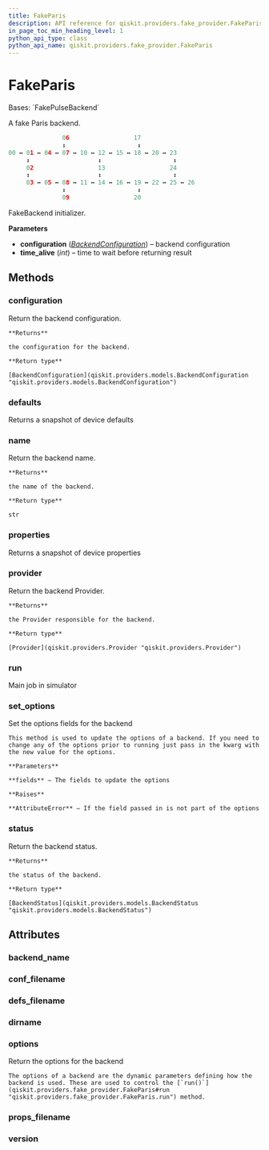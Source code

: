 ```yaml
---
title: FakeParis
description: API reference for qiskit.providers.fake_provider.FakeParis
in_page_toc_min_heading_level: 1
python_api_type: class
python_api_name: qiskit.providers.fake_provider.FakeParis
---
```


# FakeParis

<Class id="qiskit.providers.fake_provider.FakeParis" github="https://github.com/qiskit/qiskit/tree/stable/0.24/qiskit/providers/fake_provider/backends/paris/fake_paris.py" signature="FakeParis">
  Bases: `FakePulseBackend`

  A fake Paris backend.

  ```python
                 06                  17
                 ↕                    ↕
  00 ↔ 01 ↔ 04 ↔ 07 ↔ 10 ↔ 12 ↔ 15 ↔ 18 ↔ 20 ↔ 23
       ↕                   ↕                    ↕
       02                  13                  24
       ↕                   ↕                    ↕
       03 ↔ 05 ↔ 08 ↔ 11 ↔ 14 ↔ 16 ↔ 19 ↔ 22 ↔ 25 ↔ 26
                 ↕                    ↕
                 09                  20
  ```

  FakeBackend initializer.

  **Parameters**

  *   **configuration** ([*BackendConfiguration*](qiskit.providers.models.BackendConfiguration "qiskit.providers.models.BackendConfiguration")) – backend configuration
  *   **time\_alive** (*int*) – time to wait before returning result

  ## Methods

  <span id="qiskit-providers-fake-provider-fakeparis-configuration" />

  ### configuration

  <Function id="qiskit.providers.fake_provider.FakeParis.configuration" signature="FakeParis.configuration()">
    Return the backend configuration.

    **Returns**

    the configuration for the backend.

    **Return type**

    [BackendConfiguration](qiskit.providers.models.BackendConfiguration "qiskit.providers.models.BackendConfiguration")
  </Function>

  <span id="qiskit-providers-fake-provider-fakeparis-defaults" />

  ### defaults

  <Function id="qiskit.providers.fake_provider.FakeParis.defaults" signature="FakeParis.defaults()">
    Returns a snapshot of device defaults
  </Function>

  <span id="qiskit-providers-fake-provider-fakeparis-name" />

  ### name

  <Function id="qiskit.providers.fake_provider.FakeParis.name" signature="FakeParis.name()">
    Return the backend name.

    **Returns**

    the name of the backend.

    **Return type**

    str
  </Function>

  <span id="qiskit-providers-fake-provider-fakeparis-properties" />

  ### properties

  <Function id="qiskit.providers.fake_provider.FakeParis.properties" signature="FakeParis.properties()">
    Returns a snapshot of device properties
  </Function>

  <span id="qiskit-providers-fake-provider-fakeparis-provider" />

  ### provider

  <Function id="qiskit.providers.fake_provider.FakeParis.provider" signature="FakeParis.provider()">
    Return the backend Provider.

    **Returns**

    the Provider responsible for the backend.

    **Return type**

    [Provider](qiskit.providers.Provider "qiskit.providers.Provider")
  </Function>

  <span id="qiskit-providers-fake-provider-fakeparis-run" />

  ### run

  <Function id="qiskit.providers.fake_provider.FakeParis.run" signature="FakeParis.run(run_input, **kwargs)">
    Main job in simulator
  </Function>

  <span id="qiskit-providers-fake-provider-fakeparis-set-options" />

  ### set\_options

  <Function id="qiskit.providers.fake_provider.FakeParis.set_options" signature="FakeParis.set_options(**fields)">
    Set the options fields for the backend

    This method is used to update the options of a backend. If you need to change any of the options prior to running just pass in the kwarg with the new value for the options.

    **Parameters**

    **fields** – The fields to update the options

    **Raises**

    **AttributeError** – If the field passed in is not part of the options
  </Function>

  <span id="qiskit-providers-fake-provider-fakeparis-status" />

  ### status

  <Function id="qiskit.providers.fake_provider.FakeParis.status" signature="FakeParis.status()">
    Return the backend status.

    **Returns**

    the status of the backend.

    **Return type**

    [BackendStatus](qiskit.providers.models.BackendStatus "qiskit.providers.models.BackendStatus")
  </Function>

  ## Attributes

  ### backend\_name

  <Attribute id="qiskit.providers.fake_provider.FakeParis.backend_name" name="backend_name" attributeValue="= 'fake_paris'" />

  ### conf\_filename

  <Attribute id="qiskit.providers.fake_provider.FakeParis.conf_filename" name="conf_filename" attributeValue="= 'conf_paris.json'" />

  ### defs\_filename

  <Attribute id="qiskit.providers.fake_provider.FakeParis.defs_filename" name="defs_filename" attributeValue="= 'defs_paris.json'" />

  ### dirname

  <Attribute id="qiskit.providers.fake_provider.FakeParis.dirname" name="dirname" attributeValue="= '/home/computertreker/git/qiskit/qiskit/.tox/docs/lib/python3.8/site-packages/qiskit/providers/fake_provider/backends/paris'" />

  ### options

  <Attribute id="qiskit.providers.fake_provider.FakeParis.options" name="options">
    Return the options for the backend

    The options of a backend are the dynamic parameters defining how the backend is used. These are used to control the [`run()`](qiskit.providers.fake_provider.FakeParis#run "qiskit.providers.fake_provider.FakeParis.run") method.
  </Attribute>

  ### props\_filename

  <Attribute id="qiskit.providers.fake_provider.FakeParis.props_filename" name="props_filename" attributeValue="= 'props_paris.json'" />

  ### version

  <Attribute id="qiskit.providers.fake_provider.FakeParis.version" name="version" attributeValue="= 1" />
</Class>

